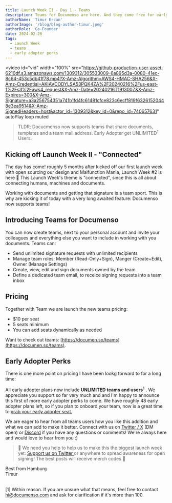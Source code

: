 ```yaml
---
title: Launch Week II - Day 1 - Teams
description: Teams for Documenso are here. And they come free for early adopters!
authorName: 'Timur Ercan'
authorImage: '/blog/blog-author-timur.jpeg'
authorRole: 'Co-Founder'
date: 2024-02-26
tags:
  - Launch Week
  - teams
  - early adopter perks
---
```


<video
  id="vid"
  width="100%"
  src="https://github-production-user-asset-6210df.s3.amazonaws.com/1309312/305533009-6a895d3a-0080-41ec-8c64-453c5db41f78.mp4?X-Amz-Algorithm=AWS4-HMAC-SHA256&X-Amz-Credential=AKIAVCODYLSA53PQK4ZA%2F20240216%2Fus-east-1%2Fs3%2Faws4_request&X-Amz-Date=20240216T191300Z&X-Amz-Expires=300&X-Amz-Signature=a3a256754351a741b1fd4fc61481cfce823c6ecff819f63261520448e3ea9514&X-Amz-SignedHeaders=host&actor_id=1309312&key_id=0&repo_id=740657631"
  autoPlay
  loop
  muted
></video>

> TLDR; Docucmenso now supports teams that share documents, templates and a team mail address. Early Adopter get UNLIMITED<sup>1</sup> Users.

## Kicking off Launch Week II - "Connected"

The day has come! roughly 5 months after kicked off our first launch week with open sourcing our design and Malfunction Mania, Launch Week #2 is here 🎉 This Launch Week's theme is "connected", since this is all about connecting humans, machines and documents.

Working with documents and getting that signature is a team sport. This is why are kicking it of today with a very long awaited feature: Documenso now supports teams!

## Introducing Teams for Documenso

You can now create teams, next to your personal account and invite your colleagues and everything else you want to include in working with you documents. Teams can:

- Send unlimited signature requests with unlimited recipients
- Manage team roles: Member (Read-Only+Sign), Manger (Create+Edit), Owner (Manage Settings)
- Create, view, edit and sign documents owned by the team
- Define a dedicated team email, to receice signing requests into a team inbox

## Pricing

Together with Team we are launch the new teams pricing:

- $10 per seat
- 5 seats minimum
- You can add seats dynamically as needed

Want to check out teams: [https://documen.so/teams](https://documen.so/teams).

## Early Adopter Perks

There is one more point on pricing I have been lookg forward to for a long time:

All early adopter plans now include **UNLIMITED teams and users**<sup>1</sup> . We appreciate you support so far very much and and I'm happy to announce this first of more early adopter perks to come. We have roughly 48 early adopter plans left, so if you plan to onboard your team, now is a great time to [grab your early adopter seat.](https://documen.so/claim-early-adopters-plan)

We are eager to hear from all teams users how you like this addition and what we can add to make it better. Connect with us on [Twitter / X](https://twitter.com/eltimuro) (DM open) or [Discord](https://documen.so/discord) if you have any questions or comments! We're always here and would love to hear from you :)

> 🚨 We need you help to help us to make this the biggest launch week yet: <a href="https://twitter.com/intent/tweet?text=It's @Documenso Launch Week Day 1! Teams just dropped. Check it out https://documen.so/day1 🚀"> Support us on Twitter </a> or anywhere to spread awareness for open signing! The best posts will receive merch codes 👀

Best from Hamburg\
Timur

\
[1] Within reason. If you are unsure what that means, feel free to contact hi@documenso.com and ask for clarification if it's more than 100.

